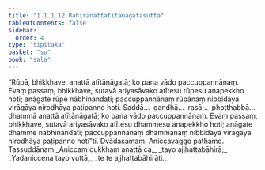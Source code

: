 ```yaml
---
title: "1.1.1.12 Bāhirānattātītānāgatasutta"
tableOfContents: false
sidebar:
  order: 4
type: "tipitaka"
basket: "su"
book: "sala"
---
```



<DynamicBreadcrumb />

<Division number="12" book="sala">

<Paragraph number="25" book="sala">
“Rūpā, bhikkhave, anattā atītānāgatā; ko pana vādo paccuppannānaṃ. Evaṃ passaṃ, bhikkhave, sutavā ariyasāvako atītesu rūpesu anapekkho hoti; anāgate rūpe nābhinandati; paccuppannānaṃ rūpānaṃ nibbidāya virāgāya nirodhāya paṭipanno hoti. Saddā…  gandhā…  rasā…  phoṭṭhabbā…  dhammā anattā atītānāgatā; ko pana vādo paccuppannānaṃ. Evaṃ passaṃ, bhikkhave, sutavā ariyasāvako atītesu dhammesu anapekkho hoti; anāgate dhamme nābhinandati; paccuppannānaṃ dhammānaṃ nibbidāya virāgāya nirodhāya paṭipanno hotī”ti.

</Paragraph>
</Division>

<Paragraph number="26" type="center" book="sala">
Dvādasamaṃ.



</Paragraph>

<Paragraph number="27" type="center" book="sala">
Aniccavaggo paṭhamo.



</Paragraph>

<Paragraph number="28" type="center" book="sala">
Tassuddānaṃ


</Paragraph>

<Paragraph number="29" type="verses" book="sala">
_Aniccaṃ dukkhaṃ anattā ca,_  
_tayo ajjhattabāhirā;_  
_Yadaniccena tayo vuttā,_  
_te te ajjhattabāhirāti._
</Paragraph>